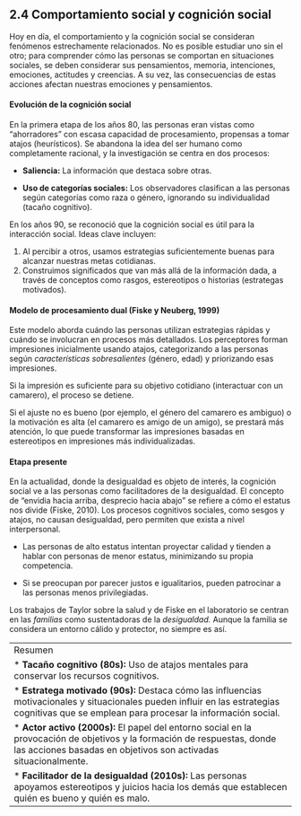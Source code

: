 ## 2\.4 Comportamiento social y cognición social {.unnumbered #subtema2_4}

Hoy en día, el comportamiento y la cognición social se consideran fenómenos estrechamente relacionados. No es posible estudiar uno sin el otro; para comprender cómo las personas se comportan en situaciones sociales, se deben considerar sus pensamientos, memoria, intenciones, emociones, actitudes y creencias. A su vez, las consecuencias de estas acciones afectan nuestras emociones y pensamientos.


#### Evolución de la cognición social {.unnumbered }

En la primera etapa de los años 80, las personas eran vistas como "ahorradores" con escasa capacidad de procesamiento, propensas a tomar atajos (heurísticos). Se abandona la idea del ser humano como completamente racional, y la investigación se centra en dos procesos:


* **Saliencia:** La información que destaca sobre otras.

* **Uso de categorías sociales:** Los observadores clasifican a las personas según categorías como raza o género, ignorando su individualidad (tacaño cognitivo).


En los años 90, se reconoció que la cognición social es útil para la interacción social. Ideas clave incluyen:


1. Al percibir a otros, usamos estrategias suficientemente buenas para alcanzar nuestras metas cotidianas.
2. Construimos significados que van más allá de la información dada, a través de conceptos como rasgos, estereotipos o historias (estrategas motivados).


#### Modelo de procesamiento dual (Fiske y Neuberg, 1999\){.unnumbered }


Este modelo aborda cuándo las personas utilizan estrategias rápidas y cuándo se involucran en procesos más detallados. Los perceptores forman impresiones inicialmente usando atajos, categorizando a las personas según *características sobresalientes* (género, edad) y priorizando esas impresiones. 

Si la impresión es suficiente para su objetivo cotidiano (interactuar con un camarero), el proceso se detiene.

Si el ajuste no es bueno (por ejemplo, el género del camarero es ambiguo) o la motivación es alta (el camarero es amigo de un amigo), se prestará más atención, lo que puede transformar las impresiones basadas en estereotipos en impresiones más individualizadas.


#### Etapa presente {.unnumbered }


En la actualidad, donde la desigualdad es objeto de interés, la cognición social ve a las personas como facilitadores de la desigualdad. El concepto de "envidia hacia arriba, desprecio hacia abajo" se refiere a cómo el estatus nos divide (Fiske, 2010\). Los procesos cognitivos sociales, como sesgos y atajos, no causan desigualdad, pero permiten que exista a nivel interpersonal.


* Las personas de alto estatus intentan proyectar calidad y tienden a hablar con personas de menor estatus, minimizando su propia competencia.

* Si se preocupan por parecer justos e igualitarios, pueden patrocinar a las personas menos privilegiadas.


Los trabajos de Taylor sobre la salud y de Fiske en el laboratorio se centran en las *familias* como sustentadoras de la *desigualdad.* Aunque la familia se considera un entorno cálido y protector, no siempre es así.

------------------------------------------------------------------------
Resumen

* **Tacaño cognitivo (80s):** Uso de atajos mentales para conservar los recursos cognitivos.

* **Estratega motivado (90s):** Destaca cómo las influencias motivacionales y situacionales pueden influir en las estrategias cognitivas que se emplean para procesar la información social.

* **Actor activo (2000s):** El papel del entorno social en la provocación de objetivos y la formación de respuestas, donde las acciones basadas en objetivos son activadas situacionalmente.

* **Facilitador de la desigualdad (2010s):** Las personas apoyamos estereotipos y juicios hacia los demás que establecen quién es bueno y quién es malo.

------------------------------------------------------------------------